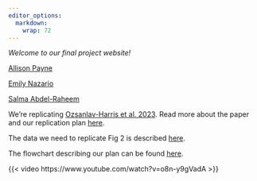 ```yaml
---
editor_options: 
  markdown: 
    wrap: 72
---
```


*Welcome to our final project website!*

[Allison Payne](https://allisonpayne.github.io/finalproject)

[Emily Nazario](https://github.com/enazario11/finalproject)

[Salma Abdel-Raheem](https://github.com/stabdelraheem/finalproject)

We're replicating [Ozsanlav-Harris et al.
2023](https://onlinelibrary.wiley.com/doi/pdf/10.1002/ece3.10281). Read
more about the paper and our replication plan [here](summary.html).

The data we need to replicate Fig 2 is described
[here](dataDescription.html).

The flowchart describing our plan can be found [here](flow.html).

{{< video https://www.youtube.com/watch?v=o8n-y9gVadA >}}
